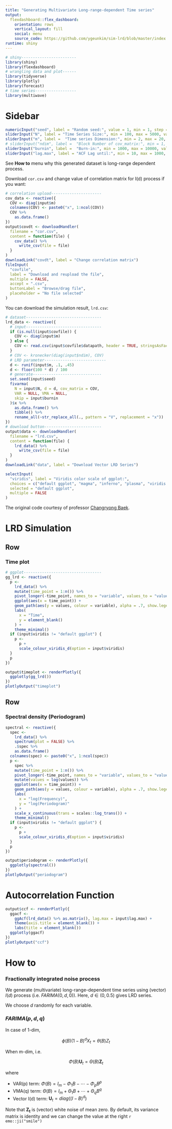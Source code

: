 ```yaml
---
title: "Generating Multivariate Long-range-dependent Time series"
output: 
  flexdashboard::flex_dashboard:
    orientation: rows
    vertical_layout: fill
    social: menu
    source_code: https://github.com/ygeunkim/sim-lrd/blob/master/index.Rmd
runtime: shiny
---
```


```r
# shiny------------------------
library(shiny)
library(flexdashboard)
# wrangling data and plot------
library(tidyverse)
library(plotly)
library(forecast)
# time series------------------
library(multiwave)
```

Sidebar {.sidebar}
======================================================================

```r
numericInput("seed", label = "Random seed:", value = 1, min = 1, step = 1)
sliderInput("N", label = "Time Series Size:", min = 100, max = 5000, value = 200, step = 100)
sliderInput("m", label =  "Time series Dimension:", min = 2, max = 20, value = 2, step = 1)
# sliderInput("ndim", label =  "Block Number of cov_matrix:", min = 1, max = 10, value = 1, step = 1)
sliderInput("burnin", label =  "Burn-in:", min = 1000, max = 10000, value = 2000, step = 1000)
sliderInput("lag.max", label = "ACF Lag until:", min = 10, max = 1000, value = 100, step = 1)
```

See **How to** menu why this generated dataset is long-range dependent process.

Download `cor.csv` and change value of correlation matrix for I(d) process if you want:

```r
# correlation upload----------------------
cov_data <- reactive({
  COV <- diag(input$m)
  colnames(COV) <- paste0("x", 1:ncol(COV))
  COV %>% 
    as.data.frame()
})
output$covdt <- downloadHandler(
  filename = "cor.csv",
  content = function(file) {
    cov_data() %>% 
      write_csv(file = file)
  }
)
downloadLink("covdt", label = "Change correlation matrix")
fileInput(
  "covfile", 
  label = "Download and reupload the file", 
  multiple = FALSE, 
  accept = ".csv",
  buttonLabel = "Browse/drag file",
  placeholder = "No file selected"
)
```

You can download the simulation result, `lrd.csv`:

```r
# dataset---------------------------------
lrd_data <- reactive({
  # input---------------------------------
  if (is.null(input$covfile)) {
    COV <- diag(input$m)
  } else {
    COV <- read.csv(input$covfile$datapath, header = TRUE, stringsAsFactors = FALSE) %>% as.matrix()
  }
  # COV <- kronecker(diag(input$ndim), COV)
  # LRD parameter---------------------------
  d <- runif(input$m, .1, .45)
  d <- floor(100 * d) / 100
  # generate------------------------------
  set.seed(input$seed)
  fivarma(
    N = input$N, d = d, cov_matrix = COV,
    VAR = NULL, VMA = NULL,
    skip = input$burnin
  )$x %>% 
    as.data.frame() %>% 
    tibble() %>% 
    rename_all(~str_replace_all(., pattern = "V", replacement = "x"))
})
# download button-------------------------
output$data <- downloadHandler(
  filename = "lrd.csv",
  content = function(file) {
    lrd_data() %>% 
      write_csv(file = file)
  }
)
downloadLink("data", label = "Download Vector LRD Series")
```

```r
selectInput(
  "viridis", label = "Viridis color scale of ggplot:", 
  choices = c("default ggplot", "magma", "inferno", "plasma", "viridis (default viridis)", "cividis"),
  selected = "default ggplot",
  multiple = FALSE
)
```

The original code courtesy of professor [Changryong Baek](https://sites.google.com/view/crbaek).

LRD Simulation
======================================================================

Row
-----------------------------------------------------------------------

### Time plot

```r
# ggplot----------------------------------
gg_lrd <- reactive({
  p <- 
    lrd_data() %>% 
    mutate(time_point = 1:n()) %>% 
    pivot_longer(-time_point, names_to = "variable", values_to = "values") %>% 
    ggplot(aes(x = time_point)) +
    geom_path(aes(y = values, colour = variable), alpha = .7, show.legend = FALSE) +
    labs(
      x = "Time",
      y = element_blank()
    ) +
    theme_minimal()
  if (input$viridis != "default ggplot") {
    p <- 
      p +
      scale_colour_viridis_d(option = input$viridis)
  }
  p
})
```

```r
output$timeplot <- renderPlotly({
  ggplotly(gg_lrd())
})
plotlyOutput("timeplot")
```

Row
-----------------------------------------------------------------------

### Spectral density (Periodogram)

```r
spectral <- reactive({
  spec <- 
    lrd_data() %>% 
    spectrum(plot = FALSE) %>% 
    .$spec %>% 
    as.data.frame()
  colnames(spec) <- paste0("x", 1:ncol(spec))
  p <- 
    spec %>% 
    mutate(time_point = 1:n()) %>% 
    pivot_longer(-time_point, names_to = "variable", values_to = "values") %>% 
    mutate(values = log(values)) %>% 
    ggplot(aes(x = time_point)) +
    geom_path(aes(y = values, colour = variable), alpha = .7, show.legend = FALSE) +
    labs(
      x = "log(Frequency)",
      y = "log(Periodogram)"
    ) +
    scale_x_continuous(trans = scales::log_trans()) +
    theme_minimal()
  if (input$viridis != "default ggplot") {
    p <- 
      p +
      scale_colour_viridis_d(option = input$viridis)
  }
  p
})
```

```r
output$periodogram <- renderPlotly({
  ggplotly(spectral())
})
plotlyOutput("periodogram")
```

Autocorrelation Function
======================================================================

```r
output$ccf <- renderPlotly({
  ggacf <- 
    ggAcf(lrd_data() %>% as.matrix(), lag.max = input$lag.max) +
    theme(axis.title = element_blank()) +
    labs(title = element_blank())
  ggplotly(ggacf)
})
plotlyOutput("ccf")
```


How to
======================================================================

### Fractionally integrated noise process

We generate (multivariate) long-range-dependent time series using (vector) $I(d)$ process (i.e. $FARIMA(0, d, 0)$).
Here, $d \in (0, 0.5)$ gives LRD series.

We choose $d$ randomly for each variable.

### $FARIMA(p, d, q)$

In case of 1-dim,

$$\phi(B) (1 - B)^d X_t = \theta(B) Z_t$$

When m-dim, i.e. 

$$\Phi(B) \mathbf{U}_t = \Theta(B) \mathbf{Z}_t$$

where

- VAR(p) term: $\Phi(B) = I_m - \Phi_1 B - \cdots - \Phi_p B^p$
- VMA(q) term: $\Theta(B) = I_m + \Theta_1 B + \cdots + \Theta_q B^q$
- Vector I(d) term: $\mathbf{U}_t = diag((I - B)^d)$

Note that $\mathbf{Z_t}$ is (vector) white noise of mean zero.
By default, its variance matrix is identity and we can change the value at the right `r emo::ji("smile")`

